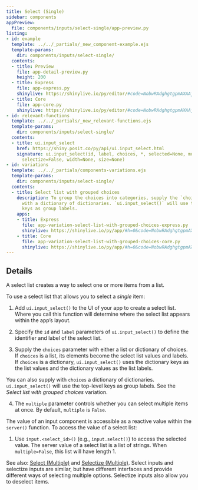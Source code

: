 ```yaml
---
title: Select (Single)
sidebar: components
appPreview:
  file: components/inputs/select-single/app-preview.py
listing:
- id: example
  template: ../../_partials/_new_component-example.ejs
  template-params:
    dir: components/inputs/select-single/
  contents:
  - title: Preview
    file: app-detail-preview.py
    height: 200
  - title: Express
    file: app-express.py
    shinylive: https://shinylive.io/py/editor/#code=NobwRAdghgtgpmAXAAjFADugdOgnmAGlQGMB7CAFzkqVQGJkAxASQA0BZAURQCU4B3AE4BLKsigBncRGScAHukFwJUjOgA6EAGaDSMZBIAWwiLmTCY6UoIrIAgpiJKIAEziCiAV2GbNagPreyAC8yN44UADmcP5aADbeLgAUmshpYcJYJuieFP4ScHFwxBRJyHQAPBWp6bXqYAVFJfVEldUyten1AMqFxbZQMqToFMLkyABGhaT8iC3lVTWdyCD1AIx29Sj1AMKGpMLEcMgb8+sAQlvIu-uHx2uXhNdgaztXNwdHJ29gAL6tiw6aQAlAD2rVwqRcjk8lQ5KV6gA3KAJOD1UGaYG+VxwLQGdyI9xJbK5IhQigwogFFRjCDAuZA5AAAWcbkEWDhFCWyDceORqKS9O5tSUFE8ghkWnqIBJFCwjX6gt+9WxahC9kwSQC3ipBPcWIgTzAFFw6AQKGNcHhfwAukA
  - title: Core
    file: app-core.py
    shinylive: https://shinylive.io/py/editor/#code=NobwRAdghgtgpmAXAAjFADugdOgnmAGlQGMB7CAFzkqVQDMAnUmZAZwAsBLCXZTmdKQYVkAQUxEG1ACZwGRAK6cAOhFUZ0AfSXIAvMiU4oAczia6AGyXSAFKuQODnLN3QKKm1nAtxiFG8gAxAA8wfaOEcpgXj5+UUQhYRARkWAAyt6+IlDJpOgUnOTIAEbepADuiPFBoeEpyCBRAIyiUShRAMLspJzEcMgt1c0AQm3Ind29-U2jhONgTR1jEz19A0tgAL4JtcmOAJQ7SRGGpO5uHlQAHv5RAG5QVnBRh6r7qqqydGxyd3I2rncRDOFAuRC8rFYhQg+yqewcAAEpBBZAwsNcKHVkF9kA8njZYViIlIKAoGMk6FEQICKFgYlkCZsoh9oJg9GJMDYNNpOODfnJ3hA5mAKLh0AgUCK4DctgBdIA
- id: relevant-functions
  template: ../../_partials/_new_relevant-functions.ejs
  template-params:
    dir: components/inputs/select-single/
  contents:
  - title: ui.input_select
    href: https://shiny.posit.co/py/api/ui.input_select.html
    signature: ui.input_select(id, label, choices, *, selected=None, multiple=False,
      selectize=False, width=None, size=None)
- id: variations
  template: ../../_partials/components-variations.ejs
  template-params:
    dir: components/inputs/select-single/
  contents:
  - title: Select list with grouped choices
    description: To group the choices into categories, supply the `choices` argument
      with a dictionary of dictionaries. `ui.input_select()` will use the top-level
      keys as group labels.
    apps:
    - title: Express
      file: app-variation-select-list-with-grouped-choices-express.py
      shinylive: https://shinylive.io/py/app/#h=0&code=NobwRAdghgtgpmAXGKAHVA6VBPMAaMAYwHsIAXOcpMAMwCdiYACAZwAsBLCbJjmVYnTJMAgujxM6lACZw6EgK4cAOhFVpUAfSVMAvEyVYoAcziaaAGyXSAFKqYODHDF1QKymlnAtxCZG0wAxAA8wfaOEcpgXj5+URIhYRARkWAAyt6+wlDJxKhkHKRMAEbexADuiPFBoeEpTCA1SfX1UQCMUYgN7SKdTFEAwmzEHIRwTG29+P1gbQBCfYPDo+Pz1e0Di2BDI2MTm2AAvgm1yS2pAEx9IFEXU11Lu+N362AXC0gzOytM768XBwe22WewBUUOTTqKWOkLODgAlCdmo5DMR3G4PBQAB7+KIANygVjgUURqnhqlUshorDkeLkNlc7gkaLIGIkXhYLEKEHhVThTAAAlIILI6BhsWQoVSmASiTZeVCIlIyAo6MkaFEQIyyBgYll5YcohToOg9KJ0DYNNoOOzaXJ4UcALpAA
    - title: Core
      file: app-variation-select-list-with-grouped-choices-core.py
      shinylive: https://shinylive.io/py/app/#h=0&code=NobwRAdghgtgpmAXGKAHVA6VBPMAaMAYwHsIAXOcpMAMwCdiYACAZwAsBLCbJjmVYnTJMAgujxM6lACZw6EgK4cAOhFVpUAfSVMAvEyVYoAcziaaAGyXSAFKqYODHDF1QKymlnAtxCZG0wAxAA8wfaOEcpgXj5+URIhYRARkWAAyt6+wlDJxKhkHKRMAEbexADuiPFBoeEpTCA1SfX1UQCMUYgN7SKdTFEAwmzEHIRwTG29+P1gbQBCfYPDo+Pz1e0Di2BDI2MTm2AAvgm1yS2pAEx9IFEXU11Lu+N362AXC0gzOytM768XBwe22WewBUUOTTqKWOkLODgAlCdmo5DMR3G4PBQAB7+KIANygVjgUURqnhqlUshorDkeLkNlc7gkaLIGIkXhYLEKEHhVThTAAAlIILI6BhsWQoVSmASiTZeVCIlIyAo6MkaFEQIyyBgYll5YcohToOg9KJ0DYNNoOOzaXJ4UcALpAA
---
```


:::{#example}
:::

:::{#relevant-functions}
:::

## Details

A select list creates a way to select one or more items from a list.

To use a select list that allows you to select a <em>single</em> item:

  1. Add `ui.input_select()` to the UI of your app to create a select list. Where you call this function will determine where the select list appears within the app's layout.

  2. Specify the `id` and `label` parameters of `ui.input_select()` to define the identifier and label of the select list.

  3. Supply the `choices` parameter with either a list or dictionary of choices. If `choices` is a list, its elements become the select list values and labels. If `choices` is a dictionary, `ui.input_select()` uses the dictionary keys as the list values and the dictionary values as the list labels.

  You can also supply with `choices` a dictionary of dictionaries. `ui.input_select()` will use the top-level keys as group labels. See the <em>Select list with grouped choices</em> variation.

  4. The `multiple` parameter controls whether you can select multiple items at once. By default, `multiple` is `False`.

The value of an input component is accessible as a reactive value within the `server()` function. To access the value of a select list:

  1. Use `input.<select_id>()` (e.g., `input.select()`) to access the selected value. The server value of a select list is a list of strings. When `multiple=False`, this list will have length 1.

See also: [Select (Multiple)](../select-multiple/index.qmd) and [Selectize (Multiple)](../selectize-multiple/index.qmd). Select inputs and selectize inputs are similar, but have different interfaces and provide different ways of selecting multiple options. Selectize inputs also allow you to deselect items.

:::{#variations}
:::

